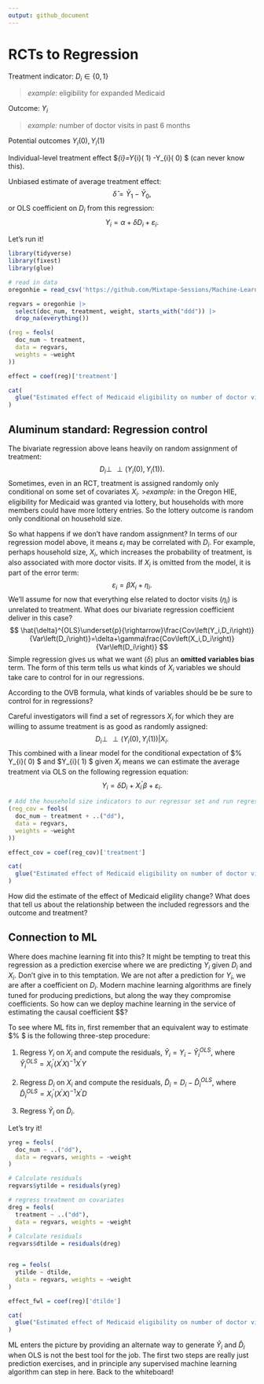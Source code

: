 ```yaml
---
output: github_document
---
```



# RCTs to Regression


Treatment indicator: $D_i \in \left\{0,1\right\}$

> *example:* eligibility for expanded Medicaid

Outcome: $Y_i$

> *example:* number of doctor visits in past 6 months

Potential outcomes $Y_i(0),Y_i(1)$

Individual-level treatment effect $\delta _{i}=Y_{i}\left( 1\right) -Y_{i}\lef( 0\right) $ (can never know this).


Unbiased estimate of average treatment effect:
$$
\hat{\delta}=\bar{Y}_{1}-\bar{Y}_{0},
$$
or OLS coefficient on $D_{i}$ from this regression:
$$
Y_{i}=\alpha +\delta D_{i}+\varepsilon _{i}.
$$

Let's run it!

```r
library(tidyverse)
library(fixest)
library(glue)
```

```r
# read in data
oregonhie = read_csv('https://github.com/Mixtape-Sessions/Machine-Learning/blob/main/Labs/data/oregon_hie_table5.csv?raw=true')

regvars = oregonhie |>
  select(doc_num, treatment, weight, starts_with("ddd")) |>
  drop_na(everything())

(reg = feols(
  doc_num ~ treatment, 
  data = regvars, 
  weights = ~weight
))

effect = coef(reg)['treatment']

cat(
  glue("Estimated effect of Medicaid eligibility on number of doctor visits (bivariate): { sprintf('%.2f', effect) }")
)
```


## Aluminum standard: Regression control

The bivariate regression above leans heavily on random assignment of treatment: 
$$
D_{i}\perp\!\!\!\!\perp \left( Y_{i}\left( 0\right) ,Y_{i}\left( 1\right) \right) .
$$
Sometimes, even in an RCT, treatment is assigned randomly only conditional on some set of covariates $X_i$. 
>*example:* in the Oregon HIE,
eligibility for Medicaid was granted via lottery, but households with more
members could have more lottery entries. So the lottery outcome is random
only conditional on household size. 

So what happens if we don't have random assignment? In terms of our regression model above, it means $\varepsilon_i$ may be correlated with $D_i$. For example, perhaps household size, $X_i$, which increases the probability of treatment, is also associated with more doctor visits. If $X_i$ is omitted from the model, it is part of the error term:
$$
\varepsilon_i=\beta X_i +\eta_i.
$$
We'll assume for now that everything else related to doctor visits ($\eta_i$) is unrelated to treatment. What does our bivariate regression coefficient deliver in this case?
$$
\hat{\delta}^{OLS}\underset{p}{\rightarrow}\frac{Cov\left(Y_i,D_i\right)}{Var\left(D_i\right)}=\delta+\gamma\frac{Cov\left(X_i,D_i\right)}{Var\left(D_i\right)}
$$
Simple regression gives us what we want ($\delta$) plus an **omitted variables bias** term. The form of this term tells us what kinds of $X_i$ variables we should take care to control for in our regressions.

According to the OVB formula, what kinds of variables should be be sure to control for in regressions?

Careful investigators will find a set of regressors $X_i$ for which they are willing to assume
treatment is as good as randomly assigned:
$$
D_i\perp\!\!\!\!\perp\left( Y_{i}\left( 0\right) ,Y_{i}\left( 1\right) \right) |X_{i}\text{.}
$$
This combined with a linear model for the conditional expectation of $%
Y_{i}\left( 0\right) $ and $Y_{i}\left( 1\right) $ given $X_{i}$ means we
can estimate the average treatment via OLS on the following regression
equation:
$$
Y_{i}=\delta D_{i}+X_{i}^{\prime }\beta +\varepsilon _{i}.
$$


```r
# Add the household size indicators to our regressor set and run regression:
(reg_cov = feols(
  doc_num ~ treatment + ..("dd"), 
  data = regvars, 
  weights = ~weight
))

effect_cov = coef(reg_cov)['treatment']

cat(
  glue("Estimated effect of Medicaid eligibility on number of doctor visits (with controls): { sprintf('%.2f', effect_cov) }")
)

```

How did the estimate of the effect of Medicaid eligility change? What does that tell us about the relationship between the included regressors and the outcome and treatment?

## Connection to ML


Where does machine learning fit into this? It might be tempting to treat
this regression as a prediction exercise where we are predicting $Y_{i}$
given $D_{i}$ and $X_{i}$. Don't give in to this temptation. We are not
after a prediction for $Y_{i}$, we are after a coefficient on $D_{i}$.
Modern machine learning algorithms are finely tuned for producing
predictions, but along the way they compromise coefficients. So how can we
deploy machine learning in the service of estimating the causal coefficient $\delta $?

To see where ML fits in, first remember that an equivalent way to estimate $%
\delta $ is the following three-step procedure:


1.   Regress $Y_{i}$ on $X_{i}$ and compute the residuals, $\tilde{Y}_{i}=Y_{i}-\hat{Y}_{i}^{OLS}$, where $\hat{Y}_{i}^{OLS}=X_{i}^{\prime}\left( X^{\prime }X\right) ^{-1}X^{\prime }Y$

2.   Regress $D_{i}$ on $X_{i}$ and compute the residuals, $\tilde{D}_{i}=D_{i}-\hat{D}_{i}^{OLS}$, where $\hat{D}_{i}^{OLS}=X_{i}^{\prime}\left( X^{\prime }X\right) ^{-1}X^{\prime }D$

3. Regress $\tilde{Y}_{i}$ on $\tilde{D}_{i}$.

Let's try it!

```r
yreg = feols(
  doc_num ~ ..("dd"),
  data = regvars, weights = ~weight
)

# Calculate residuals
regvars$ytilde = residuals(yreg)

# regress treatment on covariates
dreg = feols(
  treatment ~ ..("dd"),
  data = regvars, weights = ~weight
)
# Calculate residuals
regvars$dtilde = residuals(dreg)


reg = feols(
  ytilde ~ dtilde,
  data = regvars, weights = ~weight
)

effect_fwl = coef(reg)['dtilde']

cat(
  glue("Estimated effect of Medicaid eligibility on number of doctor visits (partialled out): { sprintf('%.2f', effect_fwl) }")
)
```

ML enters the picture by providing an alternate way to generate $\hat{Y}_i$ and $\hat{D}_i$ when OLS is not the best tool for the job. The first two steps are really just prediction exercises, and in principle any supervised machine learning algorithm can step in here. Back to the whiteboard!




